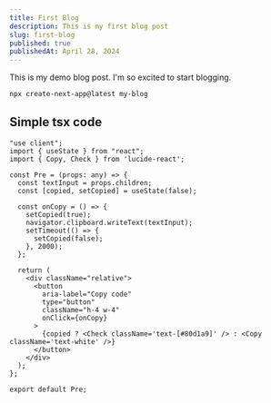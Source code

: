 ```yaml
---
title: First Blog
description: This is my first blog post
slug: first-blog
published: true
publishedAt: April 28, 2024
---
```


This is my demo blog post. I'm so excited to start blogging.

```bash title="Install Next.js"
npx create-next-app@latest my-blog
```

## Simple tsx code 


```tsx
"use client";
import { useState } from "react";
import { Copy, Check } from 'lucide-react';

const Pre = (props: any) => {
  const textInput = props.children;
  const [copied, setCopied] = useState(false);

  const onCopy = () => {
    setCopied(true);
    navigator.clipboard.writeText(textInput);
    setTimeout(() => {
      setCopied(false);
    }, 2000);
  };

  return (
    <div className="relative">
      <button
        aria-label="Copy code"
        type="button"
        className="h-4 w-4"
        onClick={onCopy}
      >
        {copied ? <Check className='text-[#80d1a9]' /> : <Copy className='text-white' />}
      </button>
    </div>
  );
};

export default Pre;
```